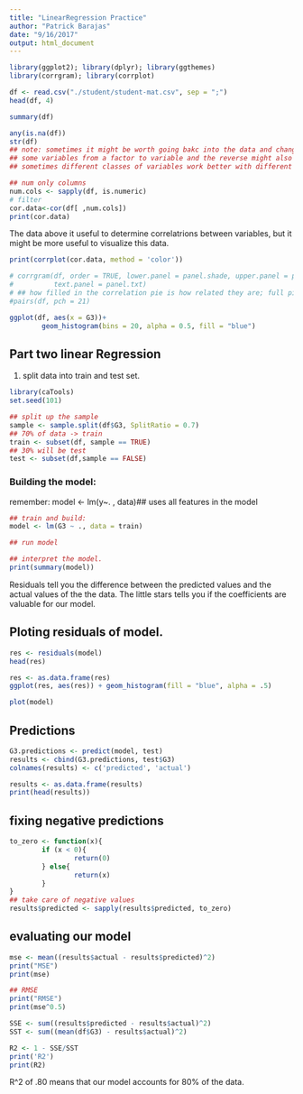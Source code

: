 ```yaml
---
title: "LinearRegression Practice"
author: "Patrick Barajas"
date: "9/16/2017"
output: html_document
---
```


```r
library(ggplot2); library(dplyr); library(ggthemes)
library(corrgram); library(corrplot)
```

```r
df <- read.csv("./student/student-mat.csv", sep = ";")
head(df, 4)
```

```r
summary(df)
```


```r
any(is.na(df))
str(df)
## note: sometimes it might be worth going bakc into the data and changing
## some variables from a factor to variable and the reverse might also be true
## sometimes different classes of variables work better with different models.
```
```r
## num only columns
num.cols <- sapply(df, is.numeric)
# filter
cor.data<-cor(df[ ,num.cols])
print(cor.data)
```
The data above it useful to determine correlatrions between variables, but it might be more useful
to visualize this data.
```r
print(corrplot(cor.data, method = 'color'))
```
```r
# corrgram(df, order = TRUE, lower.panel = panel.shade, upper.panel = panel.pie,
#          text.panel = panel.txt)
# ## how filled in the correlation pie is how related they are; full pie = perfect correlation.
#pairs(df, pch = 21)
```

```r
ggplot(df, aes(x = G3))+
        geom_histogram(bins = 20, alpha = 0.5, fill = "blue")
```
## Part two linear Regression
1) split data into train and test set.

```r
library(caTools)
set.seed(101)

## split up the sample
sample <- sample.split(df$G3, SplitRatio = 0.7)
## 70% of data -> train
train <- subset(df, sample == TRUE)
## 30% will be test
test <- subset(df,sample == FALSE)
```
### Building the model:
remember: model <- lm(y~. , data)## uses all features in the model

```r
## train and build:
model <- lm(G3 ~ ., data = train)

## run model

## interpret the model.
print(summary(model))
```
Residuals tell you the difference between the predicted values and the actual values of the the data. The little stars tells you if the coefficients are valuable for our model.

## Ploting residuals of model.
```r
res <- residuals(model)
head(res)
```
```r
res <- as.data.frame(res)
ggplot(res, aes(res)) + geom_histogram(fill = "blue", alpha = .5)
```
```r
plot(model)
```

## Predictions
```r
G3.predictions <- predict(model, test)
results <- cbind(G3.predictions, test$G3)
colnames(results) <- c('predicted', 'actual')

results <- as.data.frame(results)
print(head(results))
```

## fixing negative predictions
```r
to_zero <- function(x){
        if (x < 0){
                return(0)
        } else{
                return(x)
        }
}
## take care of negative values
results$predicted <- sapply(results$predicted, to_zero)
```

## evaluating our model
```r
mse <- mean((results$actual - results$predicted)^2)
print("MSE")
print(mse)

## RMSE
print("RMSE")
print(mse^0.5)
```

```r
SSE <- sum((results$predicted - results$actual)^2)
SST <- sum((mean(df$G3) - results$actual)^2)

R2 <- 1 - SSE/SST
print('R2')
print(R2)
```
R^2 of .80 means that our model accounts for 80% of the data.
